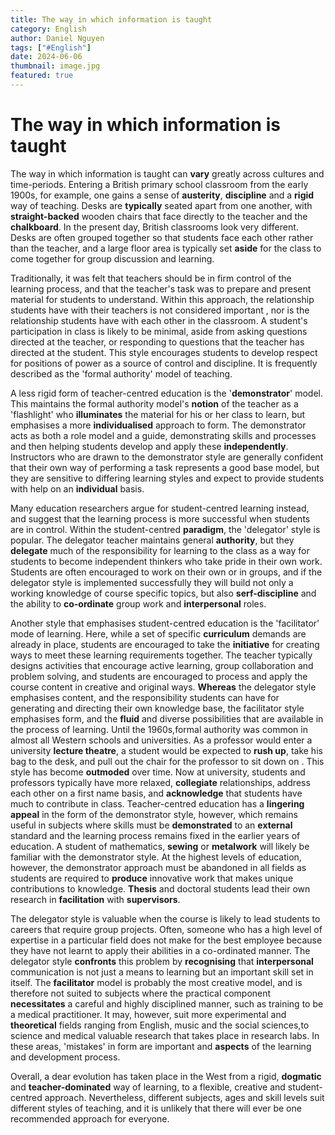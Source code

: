 ```yaml
---
title: The way in which information is taught
category: English
author: Daniel Nguyen
tags: ["#English"]
date: 2024-06-06
thumbnail: image.jpg
featured: true
---
```


# The way in which information is taught

The way in which information is taught can **vary** greatly across cultures and time-periods. Entering a British primary school classroom from the early 1900s, 
for example, one gains a sense of **austerity**, **discipline** and a **rigid** way of teaching. Desks are **typically** seated apart from one another, with **straight-backed**
wooden chairs that face directly to the teacher and the **chalkboard**. In the present day, British classrooms look very different. Desks are often grouped 
together so that students face each other rather than the teacher, and a large floor area is typically set **aside** for the class to come together for group 
discussion and learning.

Traditionally, it was felt that teachers should be in firm control of the learning process, and that the teacher's task was to prepare and present material 
for students to understand. Within this approach, the relationship students have with their teachers is not considered important , nor is the relationship 
students have with each other in the classroom. A student's participation in class is likely to be minimal, aside from asking questions directed at the teacher, 
or responding to questions that the teacher has directed at the student. This style encourages students to develop respect for positions of power as a source 
of control and discipline. It is frequently described as the 'formal authority' model of teaching.

A less rigid form of teacher-centred education is the '**demonstrator**' model. This maintains the formal authority model's **notion** of the teacher as a 'flashlight' 
who **illuminates** the material for his or her class to learn, but emphasises a more **individualised** approach to form. The demonstrator acts as both a role model 
and a guide, demonstrating skills and processes and then helping students develop and apply these **independently**. Instructors who are drawn to the demonstrator 
style are generally confident that their own way of performing a task represents a good base model, but they are sensitive to differing learning styles and 
expect to provide students with help on an **individual** basis.

Many education researchers argue for student-centred learning instead, and suggest that the learning process is more successful when students are in control. 
Within the student-centred **paradigm**, the 'delegator' style is popular. The delegator teacher maintains general **authority**, but they **delegate** much of the responsibility 
for learning to the class as a way for students to become independent thinkers who take pride in their own work. Students are often encouraged to work on their own or 
in groups, and if the delegator style is implemented successfully they will build not only a working knowledge of course specific topics, but also **serf-discipline** and 
the ability to **co-ordinate** group work and **interpersonal** roles.

Another style that emphasises student-centred education is the 'facilitator' mode of learning. Here, while a set of specific **curriculum** demands are already in place, 
students are encouraged to take the **initiative** for creating ways to meet these learning requirements together. The teacher typically designs activities that encourage 
active learning, group collaboration and problem solving, and students are encouraged to process and apply the course content in creative and original ways. **Whereas** 
the delegator style emphasises content, and the responsibility students can have for generating and directing their own knowledge base, the facilitator style emphasises 
form, and the **fluid** and diverse possibilities that are available in the process of learning. Until the 1960s,formal authority was common in almost all Western schools 
and universities. As a professor would enter a university **lecture theatre**, a student would be expected to **rush up**, take his bag to the desk, and pull out the chair for 
the professor to sit down on . This style has become **outmoded** over time. Now at university, students and professors typically have more relaxed, **collegiate** relationships, 
address each other on a first name basis, and **acknowledge** that students have much to contribute in class. Teacher-centred education has a **lingering appeal** in the form 
of the demonstrator style, however, which remains useful in subjects where skills must be **demonstrated** to an **external** standard and the learning process remains fixed 
in the earlier years of education. A student of mathematics, **sewing** or **metalwork** will likely be familiar with the demonstrator style. At the highest levels of education, 
however, the demonstrator approach must be abandoned in all fields as students are required to **produce** innovative work that makes unique contributions to knowledge. 
**Thesis** and doctoral students lead their own research in **facilitation** with **supervisors**.

The delegator style is valuable when the course is likely to lead students to careers that require group projects. Often, someone who has a high level of expertise in 
a particular field does not make for the best employee because they have not learnt to apply their abilities in a co-ordinated manner. The delegator style **confronts** 
this problem by **recognising** that **interpersonal** communication is not just a means to learning but an important skill set in itself. The **facilitator** model is probably 
the most creative model, and is therefore not suited to subjects where the practical component **necessitates** a careful and highly disciplined manner, such as training 
to be a medical practitioner. It may, however, suit more experimental and **theoretical** fields ranging from English, music and the social sciences,to science and medical 
valuable research that takes place in research labs. In these areas, 'mistakes' in form are important and **aspects** of the learning and development process.

Overall, a dear evolution has taken place in the West from a rigid, **dogmatic** and **teacher-dominated** way of learning, to a flexible, creative and student-centred approach. 
Nevertheless, different subjects, ages and skill levels suit different styles of teaching, and it is unlikely that there will ever be one recommended approach for everyone.